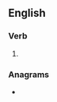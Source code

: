==English==

===Verb===
{{head|en|verb form}}

# {{present participle of|en|urinate|nocat=1}}

===Anagrams===
* {{anagrams|en|a=agiinnrtu|ruinating}}